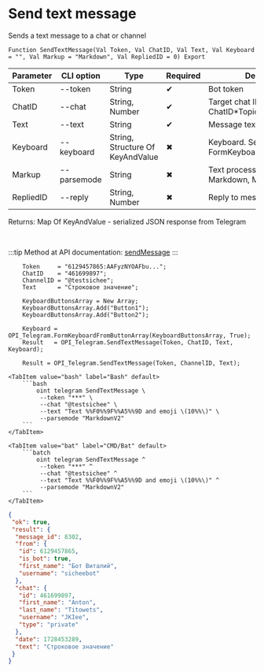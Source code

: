 ﻿---
sidebar_position: 1
---


# Send text message
 Sends a text message to a chat or channel



`Function SendTextMessage(Val Token, Val ChatID, Val Text, Val Keyboard = "", Val Markup = "Markdown", Val RepliedID = 0) Export`

  | Parameter | CLI option | Type | Required | Description |
  |-|-|-|-|-|
  | Token | --token | String | &#x2714; | Bot token |
  | ChatID | --chat | String, Number | &#x2714; | Target chat ID or ChatID*TopicID |
  | Text | --text | String | &#x2714; | Message text |
  | Keyboard | --keyboard | String, Structure Of KeyAndValue | &#x2716; | Keyboard. See FormKeyboardFromButtonArray |
  | Markup | --parsemode | String | &#x2716; | Text processing type (HTML, Markdown, MarkdownV2) |
  | RepliedID | --reply | String, Number | &#x2716; | Reply to message ID |

  
  Returns:  Map Of KeyAndValue - serialized JSON response from Telegram

<br/>

:::tip
Method at API documentation: [sendMessage](https://core.telegram.org/bots/api#sendmessage)
:::
<br/>



```bsl title="1C:Enterprise/OneScript code example"
    Token     = "6129457865:AAFyzNYOAFbu...";
    ChatID    = "461699897";
    ChannelID = "@testsichee";
    Text      = "Строковое значение";

    KeyboardButtonsArray = New Array;
    KeyboardButtonsArray.Add("Button1");
    KeyboardButtonsArray.Add("Button2");

    Keyboard = OPI_Telegram.FormKeyboardFromButtonArray(KeyboardButtonsArray, True);
    Result   = OPI_Telegram.SendTextMessage(Token, ChatID, Text, Keyboard);

    Result = OPI_Telegram.SendTextMessage(Token, ChannelID, Text);
```
 

 <Tabs>
  
    <TabItem value="bash" label="Bash" default>
        ```bash
            oint telegram SendTextMessage \
             --token "***" \
             --chat "@testsichee" \
             --text "Text %%F0%%9F%%A5%%9D and emoji \(10%%\)" \
             --parsemode "MarkdownV2"
        ```
    </TabItem>
  
    <TabItem value="bat" label="CMD/Bat" default>
        ```batch
            oint telegram SendTextMessage ^
             --token "***" ^
             --chat "@testsichee" ^
             --text "Text %%F0%%9F%%A5%%9D and emoji \(10%%\)" ^
             --parsemode "MarkdownV2"
        ```
    </TabItem>
</Tabs>


```json title="Result"
{
 "ok": true,
 "result": {
  "message_id": 8302,
  "from": {
   "id": 6129457865,
   "is_bot": true,
   "first_name": "Бот Виталий",
   "username": "sicheebot"
  },
  "chat": {
   "id": 461699897,
   "first_name": "Anton",
   "last_name": "Titowets",
   "username": "JKIee",
   "type": "private"
  },
  "date": 1728453289,
  "text": "Строковое значение"
 }
}
```
